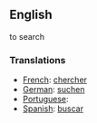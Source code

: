 ==English==
to search

===Translations===
*[[French]]: [[chercher]]
*[[German]]: [[suchen]]
*[[Portuguese]]: [[]]
*[[Spanish]]: [[buscar]]